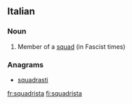 ==Italian==

===Noun===
{{it-noun|squadrist|m|a|i}} {{it-noun|squadrist|f|a|e}}

# Member of a [[squad]] (in Fascist times)

===Anagrams===
* [[squadrasti#Italian|squadrasti]]

[[fr:squadrista]]
[[fi:squadrista]]